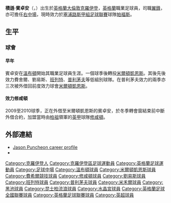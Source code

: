 {{noteTA|G1=足球|G2=FAcup|G3=EPL
|T=zh-hans:杰森·宾捷安;zh-hk:積遜·賓卓安;zh-tw:積遜·賓卓安;
|1=zh-hans:杰森;zh-hk:積遜;zh-tw:積遜;
|2=zh-hans:宾捷安;zh-hk:賓卓安;zh-tw:賓卓安;
|3=zh-hans:杰森·大衛·宾捷安;zh-hk:積遜·大衛·賓卓安;zh-tw:積遜·大衛·賓卓安;
}}
{{Football player infobox
|     playername = 積遜·賓卓安<br />''Jason Puncheon''
|          image = Crystal Palace 0 Chelsea 3 (3).jpg
|   image_size = 200
|       fullname = Jason David Ian Puncheon       
|         height = {{height|ft=5|in=8}}
|    dateofbirth = {{birth date and age|1986|6|26|df=y}}
|    cityofbirth = [[克羅伊登|克羅伊登]]
| countryofbirth = [[英格蘭|英格蘭]]
| currentclub = [[帕福斯足球會|帕福斯]]
| clubnumber  = 42
| years1      = 2003–2004  | clubs1 = [[溫布頓足球會|溫布頓]]                               | caps1  = 8   | goals1  = 0
| years2      = 2004–2006  | clubs2 = [[米爾頓凱恩斯足球俱乐部|米爾頓凱恩斯]]             | caps2  = 26  | goals2  = 1
| years3      = 2006       | clubs3 = [[费希尔竞技足球俱乐部|费希尔竞技]]                   | caps3  = 1   | goals3  = 0
| years4      = 2006       | clubs4 = [[雷威斯足球會|雷威斯]]                                       | caps4  = 1   | goals4  = 0
| years5      = 2006–2008  | clubs5 = [[班列特足球會|班列特]]                                     | caps5  = 78  | goals5  = 15
| years6      = 2008–2010  | clubs6 = [[普利茅夫足球會|普利茅夫]]                   | caps6  = 6   | goals6  = 0
| years7      = 2008       | clubs7 = → [[米爾頓凱恩斯足球俱乐部|米爾頓凱恩斯]] (外借)    | caps7  = 9   | goals7  = 1
| years8      = 2009       | clubs8 = → [[米爾頓凱恩斯足球俱乐部|米爾頓凱恩斯]] (外借)    | caps8  = 20  | goals8  = 3
| years9      = 2009–2010  | clubs9 = → [[米爾頓凱恩斯足球俱乐部|米爾頓凱恩斯]] (外借)    | caps9  = 24  | goals9  = 7
| years10     = 2010–2014  | clubs10 = [[修咸頓足球會|修咸頓]]                          | caps10 = 74  | goals10 = 9
| years11     = 2010–2011  | clubs11 = → [[米禾爾足球會|米禾爾]] (外借)                       | caps11 = 7   | goals11 = 5
| years12     = 2011       | clubs12 = → [[黑池足球會|黑池]] (外借)                     | caps12 = 11  | goals12 = 3
| years13     = 2011       | clubs13 = → [[昆士柏流浪足球會|昆士柏流浪]] (外借) | caps13 = 2   | goals13 = 0
| years14     = 2013–2014  | clubs14 = → [[水晶宫足球俱乐部|水晶宮]] (外借)           | caps14 = 20  | goals14 = 3
| years15     = 2014–2019 | clubs15 = [[水晶宫足球俱乐部|水晶宮]]                    | caps15 = 133 | goals15 = 12
| years16     = 2019      | clubs16 = → [[哈德斯菲爾德足球俱樂部|哈德斯菲爾德]] (外借)   | caps16 = 6   | goals16 = 0
| years17     = 2019–     | clubs17 = [[帕福斯足球會|帕福斯]]                                       | caps17 = 13 | goals17 = 0
|       position = [[前鋒_(足球)|翼鋒]]
|       pcupdate = 2019年2月23日 19:19 (UTC)
}}

'''積遜·賓卓安'''（{{lang-en|'''Jason Puncheon'''}}，{{bd|1986年|6月26日|catidx=Puncheon, Jason}}）出生於[[英格蘭|英格蘭]][[大倫敦|大倫敦]][[克羅伊登|克羅伊登]]，[[英格蘭|英格蘭]]職業足球員，司職[[前鋒_(足球)|翼鋒]]，亦可擔任[[中場|右中場]]，現時效力於[[塞浦路斯甲組足球聯賽|塞浦路斯甲組足球聯賽]]球隊[[帕福斯足球會|帕福斯]]。

== 生平 ==
=== 球會 ===
==== 早年 ====
賓卓安在[[溫布頓足球會|溫布頓]]開始其職業足球員生涯。一個球季後轉投[[米爾頓凱恩斯足球俱乐部|米爾頓凱恩斯]]。其後先後效力費舍爾、劉易斯、[[班列特足球會|班列特]]、[[普利茅夫足球會|普利茅夫]]等低組別球隊。在普利茅夫效力的兩季亦三次被外借回前度效力球會[[米爾頓凱恩斯足球俱乐部|米爾頓凱恩斯]]。

==== 效力修咸頓 ====
2009至2010球季，正在外借至米爾頓凱恩斯的賓卓安，於冬季轉會窗結束前中斷外借合約，加盟當時由[[阿兰·帕德鲁|柏祖]]領軍的[[英格蘭足球甲級聯賽|英甲]]球隊[[修咸頓足球會|修咸頓]]。

==外部連結==
*[http://www.thesaintshub.com/jasonpuncheon.html Jason Puncheon career profile] {{Wayback|url=http://www.thesaintshub.com/jasonpuncheon.html |date=20150118123840 }}
*{{Soccerbase|38041|杰森·宾捷安}}

{{DEFAULTSORT:Puncheon, Jason}}
[[Category:克羅伊登人|Category:克羅伊登人]]
[[Category:克羅伊登區足球運動員|Category:克羅伊登區足球運動員]]
[[Category:英格蘭足球運動員|Category:英格蘭足球運動員]]
[[Category:足球中場|Category:足球中場]]
[[Category:溫布頓球員|Category:溫布頓球員]]
[[Category:米爾頓凱恩斯球員|Category:米爾頓凱恩斯球員]]
[[Category:費希爾競技球員|Category:費希爾競技球員]]
[[Category:修咸頓球員|Category:修咸頓球員]]
[[Category:劉易斯球員|Category:劉易斯球員]]
[[Category:班列特球員|Category:班列特球員]]
[[Category:普利茅夫球員|Category:普利茅夫球員]]
[[Category:米禾爾球員|Category:米禾爾球員]]
[[Category:黑池球員|Category:黑池球員]]
[[Category:昆士柏流浪球員|Category:昆士柏流浪球員]]
[[Category:水晶宮球員|Category:水晶宮球員]]
[[Category:英格蘭足球全國聯賽球員|Category:英格蘭足球全國聯賽球員]]
[[Category:英格蘭足球聯賽球員|Category:英格蘭足球聯賽球員]]
[[Category:英超球員|Category:英超球員]]